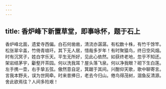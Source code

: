 ```yaml
---
---
---
```

title: 香炉峰下新置草堂，即事咏怀，题于石上
---



香炉峰北面，遗爱寺西偏。白石何凿凿，清流亦潺潺。有松数十株，有竹千馀竿。松张翠伞盖，竹倚青琅玕。其下无人居，惜哉多岁年！有时聚猿鸟，终日空风烟。时有沉冥子，姓白字乐天。平生无所好，见此心依然。如获终老地，忽乎不知还。架岩结茅宇，斸壑开茶园。何以洗我耳？屋头落飞泉。何以净我眼？砌下生白莲。左手携一壶，右手挚五弦。傲然意自足，箕踞于其间。兴酣仰天歌，歌中聊寄言。言我本野夫，误为世网牵。时来昔捧日，老去今归山。倦鸟得茂树，涸鱼反清源。舍此欲焉往？人间多险艰！